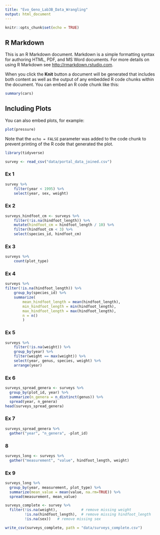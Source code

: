 ```yaml
---
title: "Evo_Geno_Lab3B_Data_Wrangling"
output: html_document
---
```


```r
knitr::opts_chunk$set(echo = TRUE)
```

## R Markdown

This is an R Markdown document. Markdown is a simple formatting syntax for authoring HTML, PDF, and MS Word documents. For more details on using R Markdown see <http://rmarkdown.rstudio.com>.

When you click the **Knit** button a document will be generated that includes both content as well as the output of any embedded R code chunks within the document. You can embed an R code chunk like this:

```r
summary(cars)
```

## Including Plots

You can also embed plots, for example:

```r
plot(pressure)
```

Note that the `echo = FALSE` parameter was added to the code chunk to prevent printing of the R code that generated the plot.


```r
library(tidyverse)
```
```r
survey <- read_csv("data/portal_data_joined.csv")
```
### Ex 1
```r
survey %>%
    filter(year < 1995) %>%
    select(year, sex, weight)
```
### Ex 2
```r
surveys_hindfoot_cm <- surveys %>%
    filter(!is.na(hindfoot_length)) %>%
    mutate(hindfoot_cm = hindfoot_length / 10) %>%
    filter(hindfoot_cm < 3) %>%
    select(species_id, hindfoot_cm)
```

### Ex 3
```r
surveys %>%
    count(plot_type) 
```

### Ex 4
```r
surveys %>% 
filter(!is.na(hindfoot_length)) %>%
    group_by(species_id) %>%
    summarize(
        mean_hindfoot_length = mean(hindfoot_length),
        min_hindfoot_length = min(hindfoot_length),
        max_hindfoot_length = max(hindfoot_length),
        n = n() 
        )
```

### Ex 5
```r
surveys %>%
    filter(!is.na(weight)) %>%
    group_by(year) %>%
    filter(weight == max(weight)) %>%
    select(year, genus, species, weight) %>%
    arrange(year)
```

### Ex 6
```r
surveys_spread_genera <- surveys %>%
  group_by(plot_id, year) %>%
  summarize(n_genera = n_distinct(genus)) %>%
  spread(year, n_genera)
head(surveys_spread_genera)
```

### Ex 7
```r
surveys_spread_genera %>%
  gather("year", "n_genera", -plot_id)
```

### 8
```r
surveys_long <- surveys %>%
  gather("measurement", "value", hindfoot_length, weight)
```

### Ex 9
```r
surveys_long %>%
  group_by(year, measurement, plot_type) %>%
  summarize(mean_value = mean(value, na.rm=TRUE)) %>%
  spread(measurement, mean_value)
```
```r
surveys_complete <- survey %>%
  filter(!is.na(weight),           # remove missing weight
         !is.na(hindfoot_length),  # remove missing hindfoot_length
         !is.na(sex))   # remove missing sex
```
```r
write_csv(surveys_complete, path = "data/surveys_complete.csv")
```

